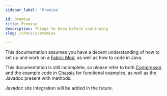 ```yaml
---
sidebar_label: 'Premise'

id: premise
title: Premise
description: Things to know before continuing
slug: /chassis/premise

---
```


This documentation assumes you have a decent understanding of how to set up and work on a [Fabric Mod](https://fabricmc.net/wiki), as well as how to code in Java.

This documentation is still incomplete, so please refer to both [Compressor](https://github.com/EvergoodTeam/Compressor) and the example code in [Chassis](https://github.com/EvergoodTeam/Chassis) for functional examples, 
as well as the Javadoc present with methods.

Javadoc site integration will be added in the future.